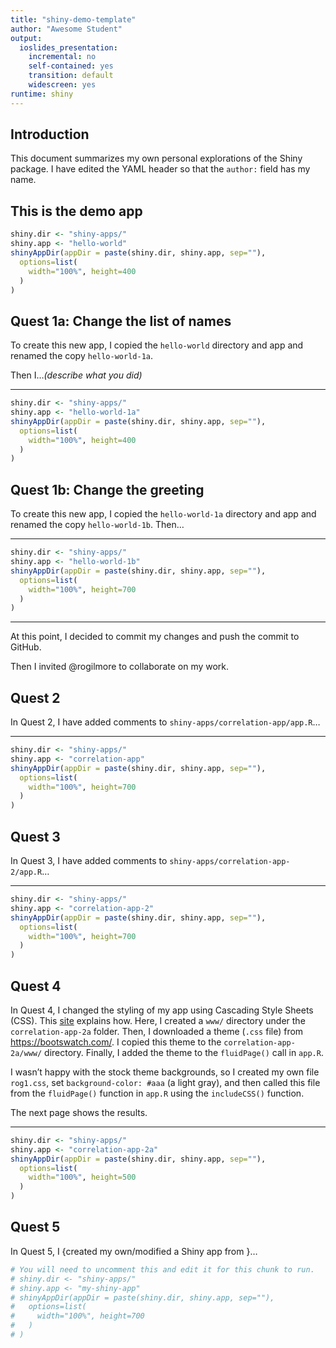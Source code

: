 ```yaml
---
title: "shiny-demo-template"
author: "Awesome Student"
output:
  ioslides_presentation:
    incremental: no
    self-contained: yes
    transition: default
    widescreen: yes
runtime: shiny
---
```


## Introduction

This document summarizes my own personal explorations of the Shiny package. I have edited the YAML header so that the `author:` field has my name.

## This is the demo app

```r
shiny.dir <- "shiny-apps/"
shiny.app <- "hello-world"
shinyAppDir(appDir = paste(shiny.dir, shiny.app, sep=""),
  options=list(
    width="100%", height=400
  )
)
```

## Quest 1a: Change the list of names

To create this new app, I copied the `hello-world` directory and app and renamed the copy `hello-world-1a`. 

Then I...*(describe what you did)*

---

```r
shiny.dir <- "shiny-apps/"
shiny.app <- "hello-world-1a"
shinyAppDir(appDir = paste(shiny.dir, shiny.app, sep=""),
  options=list(
    width="100%", height=400
  )
)
```

## Quest 1b: Change the greeting

To create this new app, I copied the `hello-world-1a` directory and app and renamed the copy `hello-world-1b`. Then... 

---

```r
shiny.dir <- "shiny-apps/"
shiny.app <- "hello-world-1b"
shinyAppDir(appDir = paste(shiny.dir, shiny.app, sep=""),
  options=list(
    width="100%", height=700
  )
)
```

---

At this point, I decided to commit my changes and push the commit to GitHub.

Then I invited \@rogilmore to collaborate on my work.

## Quest 2

In Quest 2, I have added comments to `shiny-apps/correlation-app/app.R`...

---

```r
shiny.dir <- "shiny-apps/"
shiny.app <- "correlation-app"
shinyAppDir(appDir = paste(shiny.dir, shiny.app, sep=""),
  options=list(
    width="100%", height=700
  )
)
```

## Quest 3

In Quest 3, I have added comments to `shiny-apps/correlation-app-2/app.R`...

---

```r
shiny.dir <- "shiny-apps/"
shiny.app <- "correlation-app-2"
shinyAppDir(appDir = paste(shiny.dir, shiny.app, sep=""),
  options=list(
    width="100%", height=700
  )
)
```

## Quest 4

In Quest 4, I changed the styling of my app using Cascading Style Sheets (CSS).
This [site](https://shiny.rstudio.com/articles/css.html) explains how.
Here, I created a `www/` directory under the `correlation-app-2a` folder.
Then, I downloaded a theme (`.css` file) from <https://bootswatch.com/>.
I copied this theme to the `correlation-app-2a/www/` directory.
Finally, I added the theme to the `fluidPage()` call in `app.R`.

I wasn't happy with the stock theme backgrounds, so I created my own file `rog1.css`, set `background-color: #aaa` (a light gray), and then called this file from the `fluidPage()` function in `app.R` using the `includeCSS()` function.

The next page shows the results.

---

```r
shiny.dir <- "shiny-apps/"
shiny.app <- "correlation-app-2a"
shinyAppDir(appDir = paste(shiny.dir, shiny.app, sep=""),
  options=list(
    width="100%", height=500
  )
)
```

## Quest 5

In Quest 5, I {created my own/modified a Shiny app from <src>}...

```r
# You will need to uncomment this and edit it for this chunk to run.
# shiny.dir <- "shiny-apps/"
# shiny.app <- "my-shiny-app"
# shinyAppDir(appDir = paste(shiny.dir, shiny.app, sep=""),
#   options=list(
#     width="100%", height=700
#   )
# )
```
